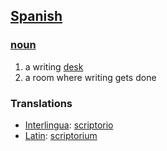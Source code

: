 == [[Spanish]] ==
=== [[noun]] ===
# a writing [[desk]]
# a room where writing gets done

=== Translations ===
*[[Interlingua]]: [[scriptorio]]
*[[Latin]]: [[scriptorium]]